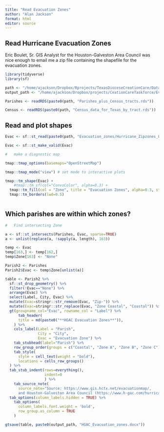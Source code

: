 ```yaml
---
title: "Read Evacuation Zones"
author: "Alan Jackson"
format: html
editor: source
---
```


## Read Hurricane Evacuation Zones

Eric Boulet, Sr. GIS Analyst for the Houston-Galveston Area Council was nice enough to email me a zip file containing the shapefile for the evacuation zones.

```r

library(tidyverse)
library(sf)

path <- "/home/ajackson/Dropbox/Rprojects/TexasDioceseCreationCare/Data/"
output_path <- "/home/ajackson/Dropbox/projects/CeationCareTaskforce/Evacuation/"

Parishes <- readRDS(paste0(path, "Parishes_plus_Census_tracts.rds"))

Census <- readRDS(paste0(path, "Census_data_for_Texas_by_tract.rds"))


```

## Read and plot shapes

```r

Evac <- sf::st_read(paste0(path, "Evacuation_zones/Hurricane_Zipzones_LL.shp"))

Evac <- sf::st_make_valid(Evac)

#   make a diagnostic map

tmap::tmap_options(basemaps="OpenStreetMap")

tmap::tmap_mode("view") # set mode to interactive plots

tmap::tm_shape(Evac) + 
    #tmap::tm_sf(col="ConvoColor", alpha=0.3) +
  tmap::tm_fill(col = "Zone", title = "Evacuation Zones", alpha=0.3, style="pretty")+
  tmap::tm_borders(lwd=0.5) 



```

## Which parishes are within which zones?

```r

#   Find intersecting Zone

a <- sf::st_intersects(Parishes, Evac, sparse=TRUE)
a <- unlist(replace(a, !sapply(a, length), 163))

temp <- Evac
temp[163,] <- temp[162,]
temp$Zone[163] <- "None"

Parish2 <- Parishes
Parish2$Evac <- temp$Zone[unlist(a)]

table <- Parish2 %>% 
  sf::st_drop_geometry() %>% 
  filter(!Evac=="None") %>% 
  arrange(Evac) %>% 
  select(Label, City, Evac) %>% 
  mutate(Evac=stringr::str_remove(Evac, "Zip-")) %>% 
  mutate(Evac=stringr::str_replace(Evac, "Zone Coastal", "Coastal")) %>% 
  gt(groupname_col="Evac", rowname_col = "Label") %>% 
      tab_header(
      title = md(paste0("**HGAC Evacuation Zones**")),
    ) %>% 
    cols_label(Label = "Parish",
               City = "City",
               Evac = "Evacuation Zone") %>%
    tab_stubhead(label="Parish") %>% 
    row_group_order(groups = c("Coastal", "Zone A", "Zone B", "Zone C")) %>%
    tab_style(
      style = cell_text(weight = "bold"),
      locations = cells_row_groups()
  ) %>%
  tab_stub_indent(rows=everything(),
                  indent=0
                  ) %>% 
    tab_source_note(
      source_note="Source: https://www.gis.hctx.net/evacuationmap/,
      and Houston-Galveston Area Council (https://www.h-gac.com/hurricane-evacuation-planning)") %>% 
  tab_options(column_labels.hidden = TRUE) %>% 
    tab_options(
      column_labels.font.weight = 'bold',
      row_group.as_column = TRUE
    )

gtsave(table, paste0(output_path, "HGAC_Evacuation_zones.docx"))


```
